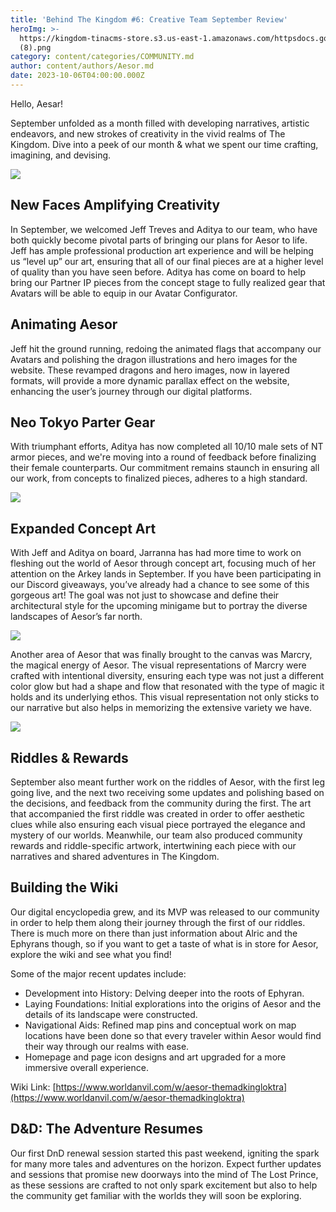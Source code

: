 ```yaml
---
title: 'Behind The Kingdom #6: Creative Team September Review'
heroImg: >-
  https://kingdom-tinacms-store.s3.us-east-1.amazonaws.com/httpsdocs.google.comdocumentd18cac6WfI3DoNCwqkmOcPH0hW0uyYJiIECj48SeOycp8editusp=sharing
  (8).png
category: content/categories/COMMUNITY.md
author: content/authors/Aesor.md
date: 2023-10-06T04:00:00.000Z
---
```


Hello, Aesar! 

September unfolded as a month filled with developing narratives, artistic endeavors, and new strokes of creativity in the vivid realms of The Kingdom. Dive into a peek of our month & what we spent our time crafting, imagining, and devising.

![](<https://kingdom-tinacms-store.s3.us-east-1.amazonaws.com/Goghin Tower (2).jpg>)

## New Faces Amplifying Creativity

In September, we welcomed Jeff Treves and Aditya to our team, who have both quickly become pivotal parts of bringing our plans for Aesor to life. Jeff has ample professional production art experience and will be helping us “level up” our art, ensuring that all of our final pieces are at a higher level of quality than you have seen before. Aditya has come on board to help bring our Partner IP pieces from the concept stage to fully realized gear that Avatars will be able to equip in our Avatar Configurator.

## Animating Aesor

Jeff hit the ground running, redoing the animated flags that accompany our Avatars and polishing the dragon illustrations and hero images for the website. These revamped dragons and hero images, now in layered formats, will provide a more dynamic parallax effect on the website, enhancing the user’s journey through our digital platforms.

## Neo Tokyo Parter Gear

With triumphant efforts, Aditya has now completed all 10/10 male sets of NT armor pieces, and we're moving into a round of feedback before finalizing their female counterparts. Our commitment remains staunch in ensuring all our work, from concepts to finalized pieces, adheres to a high standard.

![](<https://kingdom-tinacms-store.s3.us-east-1.amazonaws.com/showcase (2).jpg>)

## Expanded Concept Art

With Jeff and Aditya on board, Jarranna has had more time to work on fleshing out the world of Aesor through concept art, focusing much of her attention on the Arkey lands in September. If you have been participating in our Discord giveaways, you’ve already had a chance to see some of this gorgeous art! The goal was not just to showcase and define their architectural style for the upcoming minigame but to portray the diverse landscapes of Aesor’s far north.

![](<https://kingdom-tinacms-store.s3.us-east-1.amazonaws.com/Vilvail (2).jpg>)

Another area of Aesor that was finally brought to the canvas was Marcry, the magical energy of Aesor. The visual representations of Marcry were crafted with intentional diversity, ensuring each type was not just a different color glow but had a shape and flow that resonated with the type of magic it holds and its underlying ethos. This visual representation not only sticks to our narrative but also helps in memorizing the extensive variety we have.

![](<https://kingdom-tinacms-store.s3.us-east-1.amazonaws.com/Marcry tree (1).jpg>)

## Riddles & Rewards

September also meant further work on the riddles of Aesor, with the first leg going live, and the next two receiving some updates and polishing based on the decisions, and feedback from the community during the first. The art that accompanied the first riddle was created in order to offer aesthetic clues while also ensuring each visual piece portrayed the elegance and mystery of our worlds. Meanwhile, our team also produced community rewards and riddle-specific artwork, intertwining each piece with our narratives and shared adventures in The Kingdom.

## Building the Wiki

Our digital encyclopedia grew, and its MVP was released to our community in order to help them along their journey through the first of our riddles. There is much more on there than just information about Alric and the Ephyrans though, so if you want to get a taste of what is in store for Aesor, explore the wiki and see what you find!

Some of the major recent updates include:

* Development into History: Delving deeper into the roots of Ephyran.
* Laying Foundations: Initial explorations into the origins of Aesor and the details of its landscape were constructed.
* Navigational Aids: Refined map pins and conceptual work on map locations have been done so that every traveler within Aesor would find their way through our realms with ease.
* Homepage and page icon designs and art upgraded for a more immersive overall experience.

Wiki Link: [https://www.worldanvil.com/w/aesor-themadkingloktra](https://www.worldanvil.com/w/aesor-themadkingloktra)

## D\&D: The Adventure Resumes

Our first DnD renewal session started this past weekend, igniting the spark for many more tales and adventures on the horizon. Expect further updates and sessions that promise new doorways into the mind of The Lost Prince, as these sessions are crafted to not only spark excitement but also to help the community get familiar with the worlds they will soon be exploring.
